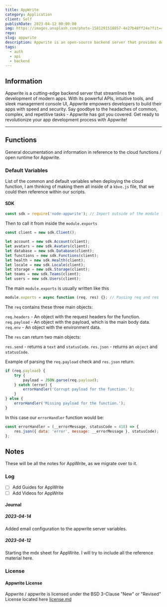 ```yaml
---
title: AppWrite
category: Application
client: Self
publishDate: 2023-04-12 00:00:00
img: https://images.unsplash.com/photo-1581291518857-4e27b48ff24e?fit=crop&w=1400&h=700&q=75
repo:
slug: appwrite
description: Appwrite is an open-source backend server that provides developers with core APIs to build applications. It is self-hosted and can run on any operating system. Appwrite aims to simplify backend development for developers.
tags:
  - auth
  - api
  - backend
---
```



<MDXLayer title={frontmatter.title} description={frontmatter.description}>

<Widget img={frontmatter.img} skeleton={false}>

<MDXJS>

## Information

Appwrite is a cutting-edge backend server that streamlines the development of modern apps.
With its powerful APIs, intuitive tools, and sleek management console UI, Appwrite empowers developers to build their apps with speed and security.
Say goodbye to the headaches of common, complex, and repetitive tasks - Appwrite has got you covered.
Get ready to revolutionize your app development process with Appwrite!

---

<N ns="ads" template="mdx2" id="ezoic" />

</MDXJS>

<MDXJS>

## Functions

General documentation and information in reference to the cloud functions / open runtime for Appwrite.

### Default Variables

List of the common and default variables when deploying the cloud function, I am thinking of making them all inside of a `kbve.js` file, that we could then reference within our scripts.

#### SDK

```javascript
const sdk = require('node-appwrite'); // Import outside of the module function.
```

Then to call it from inside the `module.exports`

```javascript
const client = new sdk.Client();

let account = new sdk.Account(client);
let avatars = new sdk.Avatars(client);
let database = new sdk.Database(client);
let functions = new sdk.Functions(client);
let health = new sdk.Health(client);
let locale = new sdk.Locale(client);
let storage = new sdk.Storage(client);
let teams = new sdk.Teams(client);
let users = new sdk.Users(client);
```

The main `module.exports` is usually written like this

```javascript
module.exports = async function (req, res) {}; // Passing req and res
```

The `req` contains these three main objects:

`req.headers` - An object with the request headers for the function.
`req.payload` - An object with the payload, which is the main body data.
`req.env` - An object with the environment data.

The `res` can return two main objects:

`res.send` - returns a `text` and `statusCode`.
`res.json` - returns an `object` and `statusCode`.

Example of parsing the `req.payload` check and `res.json` return.

```javascript
if (req.payload) {
	try {
		payload = JSON.parse(req.payload);
	} catch (error) {
		errorHandler('Corrupt payload for the function.');
	}
} else {
	errorHandler('Missing payload for the function.');
}
```

In this case our `errorHandler` function would be:

```javascript
const errorHandler = (__errorMessage, statusCode = 418) => {
	res.json({ data: 'error', message: __errorMessage }, statusCode);
};
```

</MDXJS>

<MDXJS>

## Notes

These will be all the notes for AppWrite, as we migrate over to it.

### Log

- [ ] Add Guides for AppWrite
- [ ] Add Videos for AppWrite

#### Journal

##### 2023-04-14

Added email configuration to the appwrite server variables.

##### 2023-04-12

Starting the mdx sheet for AppWrite. I will try to include all the reference material here.

### License

#### Appwrite License

Appwrite / appwrite is licensed under the BSD 3-Clause "New" or "Revised" License located here [license.md](https://github.com/appwrite/appwrite/blob/master/LICENSE)

</MDXJS>

</Widget>
</MDXLayer>

